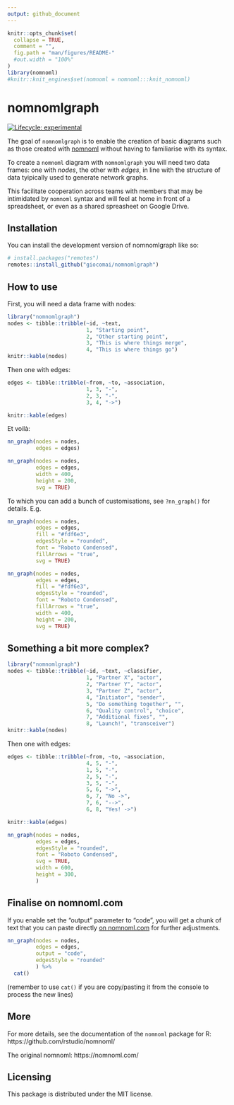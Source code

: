 ```yaml
---
output: github_document
---
```


<!-- README.md is generated from README.Rmd. Please edit that file -->

```r
knitr::opts_chunk$set(
  collapse = TRUE,
  comment = "",
  fig.path = "man/figures/README-"
  #out.width = "100%"
)
library(nomnoml)
#knitr::knit_engines$set(nomnoml = nomnoml:::knit_nomnoml)
```

# nomnomlgraph

<!-- badges: start -->
[![Lifecycle: experimental](https://img.shields.io/badge/lifecycle-experimental-orange.svg)](https://lifecycle.r-lib.org/articles/stages.html#experimental)
<!-- badges: end -->


The goal of `nomnomlgraph` is to enable the creation of basic diagrams such as those created with [nomnoml](https://nomnoml.com/) without having to familiarise with its syntax.

To create a `nomnoml` diagram with `nomnomlgraph` you will need two data frames: one with *nodes*, the other with *edges*, in line with the structure of data tyipically used to generate network graphs.

This facilitate cooperation across teams with members that may be intimidated by `nomnoml` syntax and will feel at home in front of a spreadsheet, or even as a shared spreasheet on Google Drive.


## Installation

You can install the development version of nomnomlgraph like so:

``` r
# install.packages("remotes")
remotes::install_github("giocomai/nomnomlgraph")
```

## How to use

First, you will need a data frame with nodes:

```r
library("nomnomlgraph")
nodes <- tibble::tribble(~id, ~text, 
                         1, "Starting point",
                         2, "Other starting point",
                         3, "This is where things merge",
                         4, "This is where things go")
knitr::kable(nodes)
```

Then one with edges:

```r
edges <- tibble::tribble(~from, ~to, ~association,
                         1, 3, "-", 
                         2, 3, "-",
                         3, 4, "->")

knitr::kable(edges)
```

Et voilà:

```r

nn_graph(nodes = nodes, 
         edges = edges)

```

```r
nn_graph(nodes = nodes, 
         edges = edges,
         width = 400,
         height = 200,
         svg = TRUE)
```

To which you can add a bunch of customisations, see `?nn_graph()` for details. E.g. 

```r
nn_graph(nodes = nodes, 
         edges = edges,
         fill = "#fdf6e3",
         edgesStyle = "rounded", 
         font = "Roboto Condensed",
         fillArrows = "true",
         svg = TRUE)
```

```r
nn_graph(nodes = nodes, 
         edges = edges,
         fill = "#fdf6e3",
         edgesStyle = "rounded", 
         font = "Roboto Condensed",
         fillArrows = "true",
         width = 400,
         height = 200,
         svg = TRUE)
```


## Something a bit more complex?


```r
library("nomnomlgraph")
nodes <- tibble::tribble(~id, ~text, ~classifier,
                         1, "Partner X", "actor",
                         2, "Partner Y", "actor",
                         3, "Partner Z", "actor",
                         4, "Initiator", "sender",
                         5, "Do something together", "",
                         6, "Quality control", "choice", 
                         7, "Additional fixes", "", 
                         8, "Launch!", "transceiver")
knitr::kable(nodes)
```

Then one with edges:

```r
edges <- tibble::tribble(~from, ~to, ~association,
                         4, 5, "-",
                         1, 5, "-", 
                         2, 5, "-",
                         3, 5, "-",
                         5, 6, "->",
                         6, 7, "No ->",
                         7, 6, "-->", 
                         6, 8, "Yes! ->")

knitr::kable(edges)
```


```r
nn_graph(nodes = nodes, 
         edges = edges,
         edgesStyle = "rounded", 
         font = "Roboto Condensed",
         svg = TRUE,
         width = 600,
         height = 300,
         )
```

## Finalise on nomnoml.com

If you enable set the "output" parameter to "code", you will get a chunk of text that you can paste directly [on nomnoml.com](https://nomnoml.com/#view/%23direction%3A%20down%0A%23edges%3A%20rounded%0A%23lineWidth%3A%201%0A%23fill%3A%20%23FEFEFF%0A%23zoom%3A%204%0A%23arrowSize%3A%201%0A%23bendSize%3A%200.3%0A%23gutter%3A%205%0A%23edgeMargin%3A%200%0A%23fillArrows%3A%20false%0A%23font%3A%20sans%0A%23fontSize%3A%2012%0A%23leading%3A%201.25%0A%23padding%3A%208%0A%23spacing%3A%2040%0A%23stroke%3A%20%2333322E%0A%23title%3A%20filename%0A%0A%5B%3Csender%3EInitiator%5D-%5BDo%20something%20together%5D%0A%5B%3Cactor%3EPartner%20X%5D-%5BDo%20something%20together%5D%0A%5B%3Cactor%3EPartner%20Y%5D-%5BDo%20something%20together%5D%0A%5B%3Cactor%3EPartner%20Z%5D-%5BDo%20something%20together%5D%0A%5BDo%20something%20together%5D-%3E%5B%3Cchoice%3EQuality%20control%5D%0A%5B%3Cchoice%3EQuality%20control%5DNo%20-%3E%5BAdditional%20fixes%5D%0A%5BAdditional%20fixes%5D--%3E%5B%3Cchoice%3EQuality%20control%5D%0A%5B%3Cchoice%3EQuality%20control%5DYes!%20-%3E%5B%3Ctransceiver%3ELaunch!%5D) for further adjustments. 

```r
nn_graph(nodes = nodes, 
         edges = edges,
         output = "code",
         edgesStyle = "rounded"
         ) %>% 
  cat()
```


(remember to use `cat()` if you are copy/pasting it from the console to process the new lines)


## More

For more details, see the documentation of the `nomnoml` package for R: https://github.com/rstudio/nomnoml/

The original nomnoml: https://nomnoml.com/



## Licensing

This package is distributed under the MIT license. 
